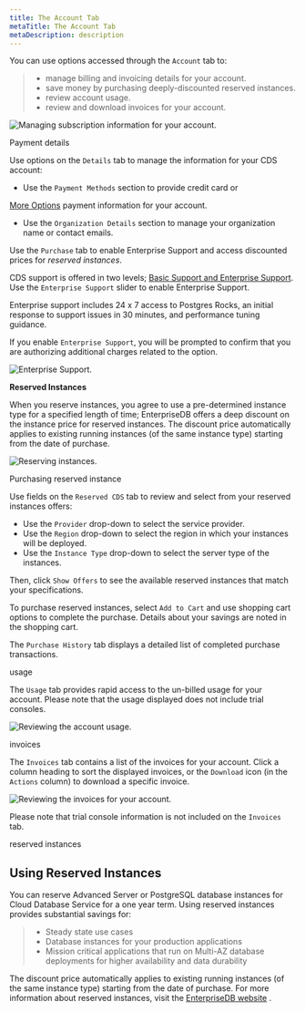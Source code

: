 ```yaml
---
title: The Account Tab
metaTitle: The Account Tab
metaDescription: description
---
```


You can use options accessed through the `Account` tab to:

>   - manage billing and invoicing details for your account.
>   - save money by purchasing deeply-discounted reserved instances.
>   - review account usage.
>   - review and download invoices for your account.

![Managing subscription information for your
account.](images/cds_using_mgmt_console_billing.png)

<div class="index">

Payment details

</div>

Use options on the `Details` tab to manage the information for your CDS
account:

  - Use the `Payment Methods` section to provide credit card or

[More Options](manual_invoicing) payment information for your account.

  - Use the `Organization Details` section to manage your organization
    name or contact emails.

Use the `Purchase` tab to enable Enterprise Support and access
discounted prices for *reserved instances*.

CDS support is offered in two levels; [Basic Support and Enterprise
Support](support_comparison). Use the `Enterprise Support` slider to
enable Enterprise Support.

Enterprise support includes 24 x 7 access to Postgres Rocks, an initial
response to support issues in 30 minutes, and performance tuning
guidance.

If you enable `Enterprise Support`, you will be prompted to confirm that
you are authorizing additional charges related to the option.

![*Enterprise Support.*](images/cds_account_enterprisesupport.png)

**Reserved Instances**

When you reserve instances, you agree to use a pre-determined instance
type for a specified length of time; EnterpriseDB offers a deep discount
on the instance price for reserved instances. The discount price
automatically applies to existing running instances (of the same
instance type) starting from the date of purchase.

![*Reserving
instances.*](images/cds_account_reserved_instance_purchase_history.png)

<div class="index">

Purchasing reserved instance

</div>

Use fields on the `Reserved CDS` tab to review and select from your
reserved instances offers:

  - Use the `Provider` drop-down to select the service provider.
  - Use the `Region` drop-down to select the region in which your
    instances will be deployed.
  - Use the `Instance Type` drop-down to select the server type of the
    instances.

Then, click `Show Offers` to see the available reserved instances that
match your specifications.

To purchase reserved instances, select `Add to Cart` and use shopping
cart options to complete the purchase. Details about your savings are
noted in the shopping cart.

The `Purchase History` tab displays a detailed list of completed
purchase transactions.

<div class="index">

usage

</div>

The `Usage` tab provides rapid access to the un-billed usage for your
account. Please note that the usage displayed does not include trial
consoles.

![*Reviewing the account usage.*](images/cds_account_usage.png)

<div class="index">

invoices

</div>

The `Invoices` tab contains a list of the invoices for your account.
Click a column heading to sort the displayed invoices, or the `Download`
icon (in the `Actions` column) to download a specific invoice.

![*Reviewing the invoices for your
account.*](images/cds_account_invoices_tab.png)

Please note that trial console information is not included on the
`Invoices` tab.

<div class="index">

reserved instances

</div>

## Using Reserved Instances

You can reserve Advanced Server or PostgreSQL database instances for
Cloud Database Service for a one year term. Using reserved instances
provides substantial savings for:

>   - Steady state use cases
>   - Database instances for your production applications
>   - Mission critical applications that run on Multi-AZ database
>     deployments for higher availability and data durability

The discount price automatically applies to existing running instances
(of the same instance type) starting from the date of purchase. For more
information about reserved instances, visit the [EnterpriseDB
website](https://www.enterprisedb.com/edb-postgres-cds/) .

